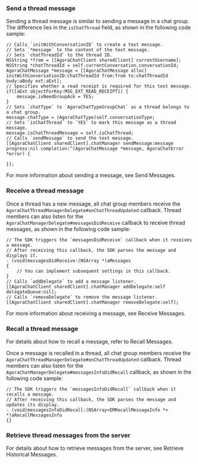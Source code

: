 <PlatformWrapper platform="ios">

### Send a thread message

Sending a thread message is similar to sending a message in a chat group. The difference lies in the `isChatThread` field, as shown in the following code sample:

```objc
// Calls `initWithConversationID` to create a text message. 
// Sets `*message` to the content of the text message.
// Sets `chatThreadId` to the thread ID.
NSString *from = [[AgoraChatClient sharedClient] currentUsername];
NSString *chatThreadId = self.currentConversation.conversationId;
AgoraChatMessage *message = [[AgoraChatMessage alloc] initWithConversationID:chatThreadId from:from to:chatThreadId body:aBody ext:aExt];
// Specifies whether a read receipt is required for this text message.
if([aExt objectForKey:MSG_EXT_READ_RECEIPT]) {
    message.isNeedGroupAck = YES;
}
// Sets `chatType` to `AgoraChatTypeGroupChat` as a thread belongs to a chat group.
message.chatType = (AgoraChatType)self.conversationType;
// Sets `isChatThread` to `YES` to mark this message as a thread message.
message.isChatThreadMessage = self.isChatThread;
// Calls `sendMessage` to send the text message.
[[AgoraChatClient sharedClient].chatManager sendMessage:message progress:nil completion:^(AgoraChatMessage *message, AgoraChatError *error) {

}];
```

For more information about sending a message, see <Link to="/agora-chat/client-api/messages/send-receive-messages#send-a-text-message">Send Messages</Link>.


### Receive a thread message

Once a thread has a new message, all chat group members receive the `AgoraChatThreadManagerDelegate#onChatThreadUpdated` callback. Thread members can also listen for the `AgoraChatManagerDelegate#messagesDidReceive` callback to receive thread messages, as shown in the following code sample:

```objc
// The SDK triggers the `messagesDidReceive` callback when it receives a message.
// After receiving this callback, the SDK parses the message and displays it.
- (void)messagesDidReceive:(NSArray *)aMessages
{
    // You can implement subsequent settings in this callback.
}
// Calls `addDelegate` to add a message listener.
[[AgoraChatClient sharedClient].chatManager addDelegate:self delegateQueue:nil];
// Calls `removeDelegate` to remove the message listener.
[[AgoraChatClient sharedClient].chatManager removeDelegate:self];
```

For more information about receiving a message, see <Link to="/agora-chat/client-api/messages/send-receive-messages#receive-a-message">Receive Messages</Link>.


### Recall a thread message

For details about how to recall a message, refer to <Link to="/agora-chat/client-api/messages/send-receive-messages#recall-a-message">Recall Messages</Link>.

Once a message is recalled in a thread, all chat group members receive the `AgoraChatThreadManagerDelegate#onChatThreadUpdated` callback. Thread members can also listen for the `AgoraChatManagerDelegate#messagesInfoDidRecall` callback, as shown in the following code sample:

```objc
// The SDK triggers the `messagesInfoDidRecall` callback when it recalls a message.
// After receiving this callback, the SDK parses the message and updates its display.
- (void)messagesInfoDidRecall:(NSArray<EMRecallMessageInfo *> *)aRecallMessagesInfo
{}
```

### Retrieve thread messages from the server

For details about how to retrieve messages from the server, see <Link to="/agora-chat/client-api/messages/retrieve-messages#retrieve-historical-messages-of-the-specified-conversation">Retrieve Historical Messages</Link>.

</PlatformWrapper>
